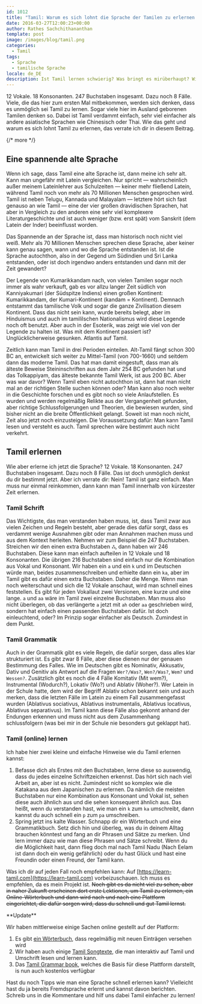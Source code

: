 ```yaml
---
id: 1012
title: "Tamil: Warum es sich lohnt die Sprache der Tamilen zu erlernen und wie du dabei vorgehen solltest"
date: 2016-03-27T12:00:23+00:00
author: Rathes Sachchithananthan
template: post
image: /images/blog/tamil.png
categories:
  - Tamil
tags:
  - Sprache
  - tamilische Sprache
locale: de_DE
description: Ist Tamil lernen schwierig? Was bringt es mirüberhaupt? Wie lerne ich Tamil? Diese und mehr Fragen beantworte ich dir in diesem Beitrag.
---
```


12 Vokale. 18 Konsonanten. 247 Buchstaben insgesamt. Dazu noch 8 Fälle. Viele, die das hier zum ersten Mal mitbekommen, werden sich denken, dass es unmöglich sei Tamil zu lernen. Sogar viele hier im Ausland geborenen Tamilen denken so. Dabei ist Tamil verdammt einfach, sehr viel einfacher als andere asiatische Sprachen wie Chinesisch oder Thai. Wie das geht und warum es sich lohnt Tamil zu erlernen, das verrate ich dir in diesem Beitrag.

{/* more */}

## Eine spannende alte Sprache

Wenn ich sage, dass Tamil eine alte Sprache ist, dann meine ich sehr alt. Kann man ungefähr mit Latein vergleichen. Nur spricht — wahrscheinlich außer meinem Lateinlehrer aus Schulzeiten — keiner mehr fließend Latein, während Tamil noch von mehr als 70 Millionen Menschen gesprochen wird. Tamil ist neben Telugu, Kannada und Malayalam — letztere hört sich fast genauso an wie Tamil — eine der vier großen dravidischen Sprachen, hat aber in Vergleich zu den anderen eine sehr viel komplexere Literaturgeschichte und ist auch weniger (bzw. erst spät) vom Sanskrit (dem Latein der Inder) beeinflusst worden.

Das Spannende an der Sprache ist, dass man historisch noch nicht viel weiß. Mehr als 70 Millionen Menschen sprechen diese Sprache, aber keiner kann genau sagen, wann und wo die Sprache entstanden ist. Ist die Sprache autochthon, also in der Gegend um Südindien und Sri Lanka entstanden, oder ist doch irgendwo anders entstanden und dann mit der Zeit gewandert?

Der Legende von Kumarikkandam nach, von vielen Tamilen sogar noch immer als wahr verkauft, gab es vor allzu langer Zeit südlich von Kanniyakumari (der Südspitze Indiens) einen großen Kontinent: Kumarikkandam, der Kumari-Kontinent (kandam = Kontinent). Demnach entstammt das tamilische Volk und sogar die ganze Zivilisation diesem Kontinent. Dass das nicht sein kann, wurde bereits belegt, aber im Hinduismus und auch im tamililschen Nationalismus wird diese Legende noch oft benutzt. Aber auch in der Esoterik, was zeigt wie viel von der Legende zu halten ist. Was mit dem Kontinent passiert ist? Unglücklicherweise gesunken. Atlantis auf Tamil.

Zeitlich kann man Tamil in drei Perioden einteilen. Alt-Tamil fängt schon 300 BC an, entwickelt sich weiter zu Mittel-Tamil (von 700-1660) und seitdem dann das moderne Tamil. Das hat man damit eingestuft, dass man als älteste Beweise Steininschriften aus dem Jahr 254 BC gefunden hat und das Tolkappiyam, das älteste bekannte Tamil Werk, ist aus 200 BC. Aber was war davor? Wenn Tamil eben nicht autochthon ist, dann hat man nicht mal an der richtigen Stelle suchen können oder? Man kann also noch weiter in die Geschichte forschen und es gibt noch so viele Anlaufstellen. Es wurden und werden regelmäßig Relikte aus der Vergangenheit gefunden, aber richtige Schlussfolgerungen und Theorien, die bewiesen wurden, sind bisher nicht an die breite Öffentlichkeit gelangt. Soweit ist man noch nicht, Zeit also jetzt noch einzusteigen. Die Voraussetzung dafür: Man kann Tamil lesen und versteht es auch. Tamil sprechen wäre bestimmt auch nicht verkehrt.

## Tamil erlernen

Wie aber erlerne ich jetzt die Sprache? 12 Vokale. 18 Konsonanten. 247 Buchstaben insgesamt. Dazu noch 8 Fälle. Das ist doch unmöglich denkst du dir bestimmt jetzt. Aber ich verrate dir: Nein! Tamil ist ganz einfach. Man muss nur einmal reinkommen, dann kann man Tamil innerhalb von kürzester Zeit erlernen.

### Tamil Schrift

Das Wichtigste, das man verstanden haben muss, ist, dass Tamil zwar aus vielen Zeichen und Regeln besteht, aber gerade dies dafür sorgt, dass es verdammt wenige Ausnahmen gibt oder man Annahmen machen muss und aus dem Kontext herleiten. Nehmen wir zum Beispiel die 247 Buchstaben. Streichen wir den einen extra Buchstaben ஃ, dann haben wir 246 Buchstaben. Diese kann man einfach aufteilen in 12 Vokale und 18 Konsonanten. Die übrigen 216 Buchstaben sind einfach nur die Kombination aus Vokal und Konsonant. Wir haben ein `a` und ein `k` und im Deutschen würde man, beides zusammenschreiben und erhielte dann ein `ka`, aber im Tamil gibt es dafür einen extra Buchstaben. Daher die Menge. Wenn man noch weiterschaut und sich die 12 Vokale anschaut, wird man schnell eines feststellen. Es gibt für jeden Vokallaut zwei Versionen, eine kurze und eine lange. `a` und `aa` wäre im Tamil zwei einzelne Buchstaben. Man muss also nicht überlegen, ob das verlängerte `a` jetzt mit `ah` oder `aa` geschrieben wird, sondern hat einfach einen passenden Buchstaben dafür. Ist doch einleuchtend, oder? Im Prinzip sogar einfacher als Deutsch. Zumindest in dem Punkt.

### Tamil Grammatik

Auch in der Grammatik gibt es viele Regeln, die dafür sorgen, dass alles klar strukturiert ist. Es gibt zwar 8 Fälle, aber diese dienen nur der genauen Bestimmung des Falles. Wie im Deutschen gibt es Nominativ, Akkusativ, Dativ und Genitiv als Antwort auf die Fragen `Wer?/Was?`, `Wen?/Was?`, `Wem?` und `Wessen?`. Zusätzlich gibt es noch die 4 Fälle Komitativ (Mit wem?), Instrumental (Wodurch?), Lokativ (Wo?) und Ablativ (Woher?). Wer Latein in der Schule hatte, dem wird der Begriff Ablativ schon bekannt sein und auch merken, dass die letzten Fälle im Latein zu einem Fall zusammengefasst wurden (Ablativus sociativus, Ablativus instrumentalis, Ablativus locativus, Ablativus separativus). Im Tamil kann diese Fälle also gekonnt anhand der Endungen erkennen und muss nicht aus dem Zusammenhang schlussfolgern (was bei mir in der Schule nie besonders gut geklappt hat).

### Tamil (online) lernen

Ich habe hier zwei kleine und einfache Hinweise wie du Tamil erlernen kannst:

1. Befasse dich als Erstes mit den Buchstaben, lerne diese so auswendig, dass du jedes einzelne Schriftzeichen erkennst. Das hört sich nach viel Arbeit an, aber ist es nicht. Zumindest nicht so komplex wie die Katakana aus dem Japanischen zu erlernen. Da nämlich die meisten Buchstaben nur eine Kombination aus Konsonant und Vokal ist, sehen diese auch ähnlich aus und die sehen konsequent ähnlich aus. Das heißt, wenn du verstanden hast, wie man ein `k` zum `ka` umschreibt, dann kannst du auch schnell ein `p` zum `pa` umschreiben.
2. Spring jetzt ins kalte Wasser. Schnapp dir ein Wörterbuch und eine Grammatikbuch. Setz dich hin und überleg, was du in deinem Alltag brauchen könntest und fang an dir Phrasen und Sätze zu merken. Und lern immer dazu wie man diese Phrasen und Sätze schreibt. Wenn du die Möglichkeit hast, dann flieg doch mal nach Tamil Nadu (Nach Eelam ist dann doch ein wenig gefährlich) oder du hast Glück und hast eine Freundin oder einen Freund, der Tamil kann.

Was ich dir auf jeden Fall noch empfehlen kann: Auf [https://learn-tamil.com](https://learn-tamil.com) vorbeizuschauen. Ich muss es empfehlen, da es mein Projekt ist. ~~Noch gibt es da nicht viel zu sehen, aber in naher Zukunft erscheinen dort erste Lektionen, um Tamil zu erlernen, ein Online-Wörterbuch und dann wird nach und nach eine Plattform eingerichtet, die dafür sorgen wird, dass du schnell und gut Tamil lernst.~~

<Note>
  **Update**

  Wir haben mittlerweise einige Sachen online gestellt auf der Platform:

  1. Es gibt [ein Wörterbuch](https://learn-tamil.com/dictionary), dass regelmäßig mit neuen Einträgen versehen wird
  2. Wir haben auch einige [Tamil Songtexte](https://learn-tamil.com/resources/tamil-song-lyrics), die man interaktiv auf Tamil und Umschrift lesen und lernen kann.
  3. Das [Tamil Grammar book](https://learn-tamil.com/books/guide-to-basic-tamil-grammar), welches die Basis für diese Plattform darstellt, is nun auch kostenlos verfügbar
</Note>

Hast du noch Tipps wie man eine Sprache schnell erlernen kann? Vielleicht hast du ja bereits Fremdsprache erlernt und kannst davon berichten. Schreib uns in die Kommentare und hilf uns dabei Tamil einfacher zu lernen!
